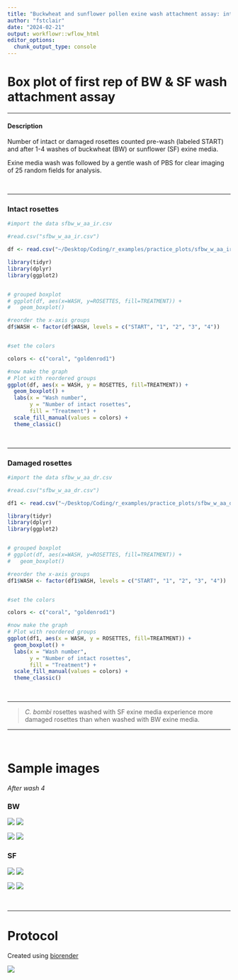 ```yaml
---
title: "Buckwheat and sunflower pollen exine wash attachment assay: intact and damaged rosettes"
author: "fstclair"
date: "2024-02-21"
output: workflowr::wflow_html
editor_options:
  chunk_output_type: console
---
```


# Box plot of first rep of BW & SF wash attachment assay

---

#### Description


Number of intact or damaged rosettes counted pre-wash (labeled START) and after 1-4 washes of buckwheat (BW) or sunflower (SF) exine media.

Exine media wash was followed by a gentle wash of PBS for clear imaging of 25 random fields for analysis. 

<br>

---

### Intact rosettes

```r

#import the data sfbw_w_aa_ir.csv

#read.csv("sfbw_w_aa_ir.csv")

df <- read.csv("~/Desktop/Coding/r_examples/practice_plots/sfbw_w_aa_ir.csv") #set data name

library(tidyr)
library(dplyr)
library(ggplot2)


# grouped boxplot
# ggplot(df, aes(x=WASH, y=ROSETTES, fill=TREATMENT)) +
#   geom_boxplot()

#reorder the x-axis groups
df$WASH <- factor(df$WASH, levels = c("START", "1", "2", "3", "4"))


#set the colors

colors <- c("coral", "goldenrod1")

#now make the graph
# Plot with reordered groups
ggplot(df, aes(x = WASH, y = ROSETTES, fill=TREATMENT)) +
  geom_boxplot() +
  labs(x = "Wash number",
       y = "Number of intact rosettes",
       fill = "Treatment") +
  scale_fill_manual(values = colors) +
  theme_classic()


```

<br>

---


### Damaged rosettes


```r

#import the data sfbw_w_aa_dr.csv

#read.csv("sfbw_w_aa_dr.csv")

df1 <- read.csv("~/Desktop/Coding/r_examples/practice_plots/sfbw_w_aa_dr.csv") #set data name

library(tidyr)
library(dplyr)
library(ggplot2)


# grouped boxplot
# ggplot(df, aes(x=WASH, y=ROSETTES, fill=TREATMENT)) +
#   geom_boxplot()

#reorder the x-axis groups
df1$WASH <- factor(df1$WASH, levels = c("START", "1", "2", "3", "4"))


#set the colors

colors <- c("coral", "goldenrod1")

#now make the graph
# Plot with reordered groups
ggplot(df1, aes(x = WASH, y = ROSETTES, fill=TREATMENT)) +
  geom_boxplot() +
  labs(x = "Wash number",
       y = "Number of intact rosettes",
       fill = "Treatment") +
  scale_fill_manual(values = colors) +
  theme_classic()


```


<br>

---

> *C. bombi* rosettes washed with SF exine media experience more damaged rosettes than when washed with BW exine media. 

---

<br>


# Sample images

*After wash 4*

### BW


![](~/Desktop/Coding/workflowr/learning_workflowr/images/bw1.PNG) ![](~/Desktop/Coding/workflowr/learning_workflowrimages/bw2.PNG)

![](~/Desktop/Coding/workflowr/learning_workflowr/images/bw3.PNG) ![](~/Desktop/Coding/workflowr/learning_workflowr/images/bw4.PNG)


### SF


![](~/Desktop/Coding/workflowr/learning_workflowr/images/sf1.PNG) ![](~/Desktop/Coding/workflowr/learning_workflowrimages/sf2.PNG)

![](~/Desktop/Coding/workflowr/learning_workflowr/images/sf3.PNG) ![](~/Desktop/Coding/workflowr/learning_workflowr/images/sf4.PNG)


<br>

---


# Protocol

Created using [biorender](https://www.biorender.com/)

![](~/Desktop/Coding/workflowr/learning_workflowr/images/wash_protocol.png)

